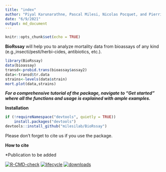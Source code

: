```yaml
---
title: "index"
author: "Piyal Karunarathne, Pascal Milesi, Nicolas Pocquet, and Pierrick Labbé"
date: "6/9/2021"
output: md_document
---
```


```r
knitr::opts_chunk$set(echo = TRUE)
```

**BioRssay** will help you to analyze mortality data from bioassays of any kind (e.g.,insecti/pesti/herbi-cides, antibiotics, etc.).

```r
library(BioRssay)
data(bioassay)
transd<-probid.trans(bioassay$assay2)
data<-transd$tr.data
strains<-levels(data$strain)
mort.plot(data,strains)
```

***For a comprehensive tutorial of the package, navigate to "Get started" where all the functions and usage is explained with ample examples.***

**Installation**
```r
if (!requireNamespace("devtools", quietly = TRUE)) 
    install.packages("devtools") 
devtools::install_github("milesilab/BioRssay")

```

Please don't forget to cite us if you use the package.

**How to cite**

*Publication to be added


<!-- badges: start -->
[![R-CMD-check](https://github.com/milesilab/BioRssay/workflows/R-CMD-check/badge.svg)](https://github.com/milesilab/BioRssay/actions)
[![lifecycle](https://github.com/milesilab/BioRssay/workflows/lifecycle/badge.svg)](https://github.com/milesilab/BioRssay/actions)
[![downloads](https://github.com/milesilab/BioRssay/workflows/downloads/badge.svg)](https://github.com/milesilab/BioRssay/actions)
<!-- badges: end -->


